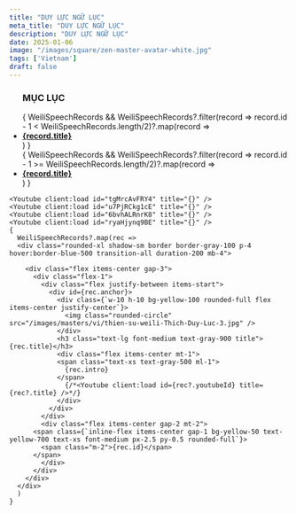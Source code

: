 ```yaml
---
title: "DUY LỰC NGỮ LỤC"
meta_title: "DUY LỰC NGỮ LỤC"
description: "DUY LỰC NGỮ LỤC"
date: 2025-01-06
image: "/images/square/zen-master-avatar-white.jpg"
tags: ['Vietnam']
draft: false
---
```



<ul>
  <h3>MỤC LỤC</h3>
  <div className="grid xl:grid-cols-8 lg:grid-cols-8 md:grid-cols-2 sm:grid-cols-2 xs:grid-cols-1 gap-8 bg-body dark:bg-darkmode-body">
    <div className="lg:col-span-4 md:col-span-1">
      {
        WeiliSpeechRecords && WeiliSpeechRecords?.filter(record => record.id - 1 < WeiliSpeechRecords.length/2)?.map(record => <li class="list-group-item">
          <div class="media">
            <div class="media-body align-self-center">
              <a href={`/faqs/weili-speech-records#${record.anchor}`}>
                <strong>{record.title}</strong>
              </a>
            </div>
          </div>
        </li>)
      }
    </div>
    <div className="lg:col-span-4 md:col-span-1">
      {
        WeiliSpeechRecords && WeiliSpeechRecords?.filter(record => record.id - 1 >= WeiliSpeechRecords.length/2)?.map(record => <li class="list-group-item">
          <div class="media">
            <div class="media-body align-self-center">
              <a href={`/faqs/weili-speech-records#${record.anchor}`}>
                  <strong>{record.title}</strong>
              </a>
            </div>
          </div>
        </li>)
      }
    </div>
  </div>
</ul>

<div className="grid xl:grid-cols-8 lg:grid-cols-8 md:grid-cols-2 sm:grid-cols-2 xs:grid-cols-1 gap-8 bg-body dark:bg-darkmode-body">
  <div className="lg:col-span-8 md:col-span-1">

    <Youtube client:load id="tgMrcAvFRY4" title="{}" />
    <Youtube client:load id="u7PjRCkg1cE" title="{}" />
    <Youtube client:load id="6bvhALRnrK8" title="{}" />
    <Youtube client:load id="ryaHjynq9BE" title="{}" />
    {
      WeiliSpeechRecords?.map(rec =>
      <div class="rounded-xl shadow-sm border border-gray-100 p-4 hover:border-blue-500 transition-all duration-200 mb-4">

        <div class="flex items-center gap-3">
          <div class="flex-1">
            <div class="flex justify-between items-start">
              <div id={rec.anchor}>
                <div class={`w-10 h-10 bg-yellow-100 rounded-full flex items-center justify-center`}>
                  <img class="rounded-circle" src="/images/masters/vi/thien-su-weili-Thich-Duy-Luc-3.jpg" />
                </div>
                <h3 class="text-lg font-medium text-gray-900 title">{rec.title}</h3>
                <div class="flex items-center mt-1">
                <span class="text-xs text-gray-500 ml-1">
                  {rec.intro}
                </span>
                  {/*<Youtube client:load id={rec?.youtubeId} title={rec?.title} />*/}
                </div>
              </div>
            </div>
            <div class="flex items-center gap-2 mt-2">
          <span class={`inline-flex items-center gap-1 bg-yellow-50 text-yellow-700 text-xs font-medium px-2.5 py-0.5 rounded-full`}>
            <span class="m-2">{rec.id}</span>
          </span>
            </div>
          </div>
        </div>
      </div>
      )
    }
  </div>
</div>
